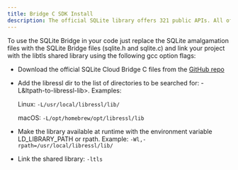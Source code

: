 ```yaml
---
title: Bridge C SDK Install
description: The official SQLite library offers 321 public APIs. All of them are supported in the SQLite Cloud Bridge, the C SDK is open-source and available on GitHub.
---
```


To use the SQLite Bridge in your code just replace the SQLite amalgamation files with the SQLite Bridge files (sqlite.h and sqlite.c) and link your project with the libtls shared library using the following gcc option flags: 

- Download the official SQLite Cloud Bridge C files from the [GitHub repo](https://github.com/sqlitecloud/sdk/tree/master/SQLiteBridge)

- Add the libressl dir to the list of directories to be searched for: -L&ltpath-to-libressl-lib>. Examples: 

  Linux: `-L/usr/local/libressl/lib/` 

  macOS: `-L/opt/homebrew/opt/libressl/lib`

- Make the library available at runtime with the environment variable LD_LIBRARY_PATH or rpath. Example: `-Wl,-rpath=/usr/local/libressl/lib/` 

- Link the shared library: `-ltls`